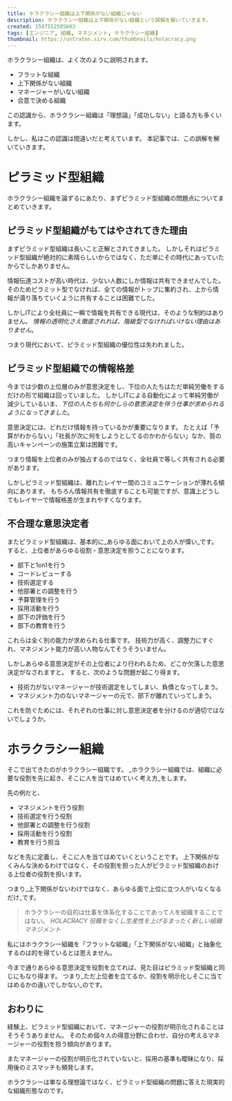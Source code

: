 ```yaml
---
title: ホラクラシー組織は上下関係がない組織じゃない
description: ホラクラシー組織は上下関係がない組織という誤解を解いていきます。
created: 1597552505603
tags: [エンジニア, 組織, マネジメント, ホラクラシー組織]
thumbnail: https://untraten.sirv.com/thumbnails/holacracy.png
---
```


ホラクラシー組織は、よく次のように説明されます。

- フラットな組織
- 上下関係がない組織
- マネージャーがいない組織
- 合意で決める組織

この認識から、ホラクラシー組織は「理想論」「成功しない」と語る方も多くいます。

しかし、私はこの認識は間違いだと考えています。
本記事では、この誤解を解いていきます。

# ピラミッド型組織

ホラクラシー組織を論ずるにあたり、まずピラミッド型組織の問題点についてまとめていきます。

## ピラミッド型組織がもてはやされてきた理由

まずピラミッド型組織は長いこと正解とされてきました。
しかしそれはピラミッド型組織が絶対的に素晴らしいからではなく、ただ単にその時代にあっていたからでしかありません。

情報伝達コストが高い時代は、少ない人数にしか情報は共有できませんでした。
そのためピラミット型でなければ、全ての情報がトップに集約され、上から情報が滴り落ちていくように共有することは困難でした。

しかしITにより全社員に一瞬で情報を共有できる現代は、そのような制約はありません。
_情報の透明化さえ徹底されれば、階級型でなければいけない理由はありません_。

つまり現代において、ピラミッド型組織の優位性は失われました。

## ピラミッド型組織での情報格差

今までは少数の上位層のみが意思決定をし、下位の人たちはただ単純労働をするだけの形で組織は回っていました。
しかしITによる自動化によって単純労働が減少しているいま、_下位の人たちも何かしらの意思決定を伴う仕事が求められるようになってきました_。

意思決定には、どれだけ情報を持っているかが重要になります。
たとえば「予算がわからない」「社長が次に何をしようとしてるのかわからない」なか、質の高いキャンペーンの施策立案は困難です。

つまり情報を上位者のみが独占するのではなく、全社員で等しく共有される必要があります。

しかしピラミッド型組織は、離れたレイヤー間のコミュニケーションが薄れる傾向にあります。
もちろん情報共有を徹底することも可能ですが、意識上どうしてもレイヤーで情報格差が生まれやすくなります。

## 不合理な意思決定者

またピラミッド型組織は、基本的に_あらゆる面において上の人が偉い_です。
すると、上位者があらゆる役割・意思決定を担うことになります。

- 部下と1on1を行う
- コードレビューする
- 技術選定する
- 他部署との調整を行う
- 予算管理を行う
- 採用活動を行う
- 部下の評価を行う
- 部下の教育を行う

これらは全く別の能力が求められる仕事です。
技術力が高く、調整力にすぐれ、マネジメント能力が高い人物なんてそうそういません。

しかしあらゆる意思決定がその上位者により行われるため、どこか欠落した意思決定がなされますと。
すると、次のような問題が起こり得ます。

- 技術力がないマネージャーが技術選定をしてしまい、負債となってしまう。
- マネジメント力のないマネージャーの元で、部下が離れていってしまう。

これを防ぐためには、それぞれの仕事に対し意思決定者を分けるのが適切ではないでしょうか。

# ホラクラシー組織

そこで出てきたのがホラクラシー組織です。
_ホラクラシー組織では、組織に必要な役割を先に起き、そこに人を当てはめていく考え方_をします。

先の例だと、

- マネジメントを行う役割
- 技術選定を行う役割
- 他部署との調整を行う役割
- 採用活動を行う役割
- 教育を行う担当

などを先に定義し、そこに人を当てはめていくということです。
上下関係がなくみんな決めるわけではなく、その役割を担った人がピラミッド型組織のおける上位者の役割を担います。

つまり_上下関係がないわけではなく、あらゆる面で上位に立つ人がいなくなるだけ_です。

> ホラクラシーの目的は仕事を体系化することであって人を組織することではない。
<cite>HOLACRACY 役職をなくし生産性を上げるまったく新しい組織マネジメント</cite>

私にはホラクラシー組織を「フラットな組織」「上下関係がない組織」と抽象化するのは的を得ているとは思えません。

今まで通りあらゆる意思決定を役割を立てれば、見た目はピラミッド型組織と同じにもなり得ます。
つまり_ただ上位者を立てるか、役割を明示化しそこに当てはめるかの違いでしかない_のです。

## おわりに

経験上、ピラミッド型組織において、マネージャーの役割が明示化されることはそうそうありません。
そのため個々人の得意分野に合わせ、自分の考えるマネージャーの役割を担う傾向があります。

<ArticleCard slug="manager" />

またマネージャーの役割が明示化されていないと、採用の基準も曖昧になり、採用後のミスマッチも頻発します。

<ArticleCard slug="engineer-interview" />

ホラクラシーは単なる理想論ではなく、ピラミッド型組織の問題に答えた現実的な組織形態なのです。
